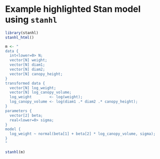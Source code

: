 # Example highlighted Stan model using `stanhl`


```r
library(stanhl)
stanhl_html()
```


```r
m <- "
data {
  int<lower=0> N;
  vector[N] weight;
  vector[N] diam1;
  vector[N] diam2;
  vector[N] canopy_height;
}
transformed data {
  vector[N] log_weight;
  vector[N] log_canopy_volume;
  log_weight        <- log(weight);
  log_canopy_volume <- log(diam1 .* diam2 .* canopy_height);
}
parameters {
  vector[2] beta;
  real<lower=0> sigma;
}
model {
  log_weight ~ normal(beta[1] + beta[2] * log_canopy_volume, sigma);
}
"

stanhl(m)

```
